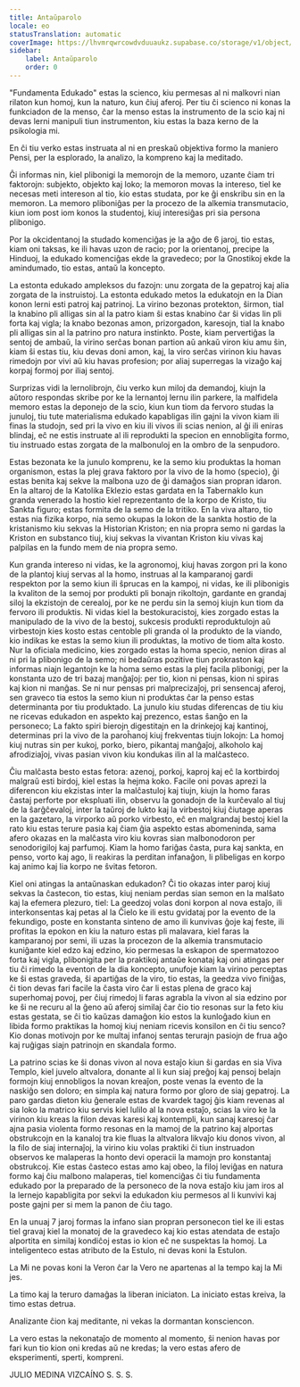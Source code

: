 ```yaml
---
title: Antaŭparolo
locale: eo
statusTranslation: automatic
coverImage: https://lhvmrqwrcowdvduuaukz.supabase.co/storage/v1/object/public/strapi-uploads/small_cover-educacion-fundamental.webp-2d51a7828a2b1309555be27f7e2a61a0.webp
sidebar:
    label: Antaŭparolo
    order: 0
---
```

"Fundamenta Edukado" estas la scienco, kiu permesas al ni malkovri nian rilaton kun homoj, kun la naturo, kun ĉiuj aferoj. Per tiu ĉi scienco ni konas la funkciadon de la menso, ĉar la menso estas la instrumento de la scio kaj ni devas lerni manipuli tiun instrumenton, kiu estas la baza kerno de la psikologia mi.

En ĉi tiu verko estas instruata al ni en preskaŭ objektiva formo la maniero Pensi, per la esplorado, la analizo, la kompreno kaj la meditado.

Ĝi informas nin, kiel plibonigi la memorojn de la memoro, uzante ĉiam tri faktorojn: subjekto, objekto kaj loko; la memoron movas la intereso, tiel ke necesas meti intereson al tio, kio estas studata, por ke ĝi enskribu sin en la memoron. La memoro pliboniĝas per la procezo de la alkemia transmutacio, kiun iom post iom konos la studentoj, kiuj interesiĝas pri sia persona plibonigo.

Por la okcidentanoj la studado komenciĝas je la aĝo de 6 jaroj, tio estas, kiam oni taksas, ke ili havas uzon de racio; por la orientanoj, precipe la Hinduoj, la edukado komenciĝas ekde la gravedeco; por la Gnostikoj ekde la amindumado, tio estas, antaŭ la koncepto.

La estonta edukado ampleksos du fazojn: unu zorgata de la gepatroj kaj alia zorgata de la instruistoj. La estonta edukado metos la edukatojn en la Dian konon lerni esti patroj kaj patrinoj. La virino bezonas protekton, ŝirmon, tial la knabino pli alligas sin al la patro kiam ŝi estas knabino ĉar ŝi vidas lin pli forta kaj vigla; la knabo bezonas amon, prizorgadon, karesojn, tial la knabo pli alligas sin al la patrino pro natura instinkto. Poste, kiam pervertiĝas la sentoj de ambaŭ, la virino serĉas bonan partion aŭ ankaŭ viron kiu amu ŝin, kiam ŝi estas tiu, kiu devas doni amon, kaj, la viro serĉas virinon kiu havas rimedojn por vivi aŭ kiu havas profesion; por aliaj superregas la vizaĝo kaj korpaj formoj por iliaj sentoj.

Surprizas vidi la lernolibrojn, ĉiu verko kun miloj da demandoj, kiujn la aŭtoro respondas skribe por ke la lernantoj lernu ilin parkere, la malfidela memoro estas la deponejo de la scio, kiun kun tiom da fervoro studas la junuloj, tiu tute materialisma edukado kapabligas ilin gajni la vivon kiam ili finas la studojn, sed pri la vivo en kiu ili vivos ili scias nenion, al ĝi ili eniras blindaj, eĉ ne estis instruate al ili reprodukti la specion en ennobligita formo, tiu instruado estas zorgata de la malbonuloj en la ombro de la senpudoro.

Estas bezonata ke la junulo komprenu, ke la semo kiu produktas la homan organismon, estas la plej grava faktoro por la vivo de la homo (specio), ĝi estas benita kaj sekve la malbona uzo de ĝi damaĝos sian propran idaron. En la altaroj de la Katolika Eklezio estas gardata en la Tabernaklo kun granda venerado la hostio kiel reprezentanto de la korpo de Kristo, tiu Sankta figuro; estas formita de la semo de la tritiko. En la viva altaro, tio estas nia fizika korpo, nia semo okupas la lokon de la sankta hostio de la kristanismo kiu sekvas la Historian Kriston; en nia propra semo ni gardas la Kriston en substanco tiuj, kiuj sekvas la vivantan Kriston kiu vivas kaj palpilas en la fundo mem de nia propra semo.

Kun granda intereso ni vidas, ke la agronomoj, kiuj havas zorgon pri la kono de la plantoj kiuj servas al la homo, instruas al la kamparanoj gardi respekton por la semo kiun ili ŝprucas en la kampoj, ni vidas, ke ili plibonigis la kvaliton de la semoj por produkti pli bonajn rikoltojn, gardante en grandaj siloj la ekzistojn de cerealoj, por ke ne perdu sin la semoj kiujn kun tiom da fervoro ili produktis. Ni vidas kiel la bestokuracistoj, kies zorgado estas la manipulado de la vivo de la bestoj, sukcesis produkti reproduktulojn aŭ virbestojn kies kosto estas centoble pli granda ol la produkto de la viando, kio indikas ke estas la semo kiun ili produktas, la motivo de tiom alta kosto. Nur la oficiala medicino, kies zorgado estas la homa specio, nenion diras al ni pri la plibonigo de la semo; ni bedaŭras pozitive tiun prokraston kaj informas niajn legantojn ke la homa semo estas la plej facila plibonigi, per la konstanta uzo de tri bazaj manĝaĵoj: per tio, kion ni pensas, kion ni spiras kaj kion ni manĝas. Se ni nur pensas pri malprecizaĵoj, pri sensencaj aferoj, sen graveco tia estos la semo kiun ni produktas ĉar la penso estas determinanta por tiu produktado. La junulo kiu studas diferencas de tiu kiu ne ricevas edukadon en aspekto kaj prezenco, estas ŝanĝo en la personeco; La fakto spiri bierojn digestitajn en la drinkejoj kaj kantinoj, determinas pri la vivo de la paroĥanoj kiuj frekventas tiujn lokojn: La homoj kiuj nutras sin per kukoj, porko, biero, pikantaj manĝaĵoj, alkoholo kaj afrodiziaĵoj, vivas pasian vivon kiu kondukas ilin al la malĉasteco.

Ĉiu malĉasta besto estas fetora: azenoj, porkoj, kaproj kaj eĉ la kortbirdoj malgraŭ esti birdoj, kiel estas la hejma koko. Facile oni povas aprezi la diferencon kiu ekzistas inter la malĉastuloj kaj tiujn, kiujn la homo faras ĉastaj perforte por ekspluati ilin, observu la gonadojn de la kurĉevalo al tiuj de la ŝarĝĉevaloj, inter la taŭroj de lukto kaj la virbestoj kiuj ĉiutage aperas en la gazetaro, la virporko aŭ porko virbesto, eĉ en malgrandaj bestoj kiel la rato kiu estas terure pasia kaj ĉiam ĝia aspekto estas abomeninda, sama afero okazas en la malĉasta viro kiu kovras sian malbonodoron per senodorigiloj kaj parfumoj. Kiam la homo fariĝas ĉasta, pura kaj sankta, en penso, vorto kaj ago, li reakiras la perditan infanaĝon, li plibeligas en korpo kaj animo kaj lia korpo ne ŝvitas fetoron.

Kiel oni atingas la antaŭnaskan edukadon? Ĉi tio okazas inter paroj kiuj sekvas la ĉastecon, tio estas, kiuj neniam perdas sian semon en la malŝato kaj la efemera plezuro, tiel: La geedzoj volas doni korpon al nova estaĵo, ili interkonsentas kaj petas al la Ĉielo ke ili estu gvidataj por la evento de la fekundigo, poste en konstanta sinteno de amo ili kunvivas ĝoje kaj feste, ili profitas la epokon en kiu la naturo estas pli malavara, kiel faras la kamparanoj por semi, ili uzas la procezon de la alkemia transmutacio kuniĝante kiel edzo kaj edzino, kio permesas la eskapon de spermatozoo forta kaj vigla, plibonigita per la praktikoj antaŭe konataj kaj oni atingas per tiu ĉi rimedo la eventon de la dia koncepto, unufoje kiam la virino perceptas ke ŝi estas graveda, ŝi apartiĝas de la viro, tio estas, la geedza vivo finiĝas, ĉi tion devas fari facile la ĉasta viro ĉar li estas plena de graco kaj superhomaj povoj, per ĉiuj rimedoj li faras agrabla la vivon al sia edzino por ke ŝi ne recuru al la ĝeno aŭ aferoj similaj ĉar ĉio tio resonas sur la feto kiu estas gestata, se ĉi tio kaŭzas damaĝon kio estos la kunloĝado kiun en libida formo praktikas la homoj kiuj neniam ricevis konsilon en ĉi tiu senco? Kio donas motivojn por ke multaj infanoj sentas terurajn pasiojn de frua aĝo kaj ruĝigas siajn patrinojn en skandala formo.

La patrino scias ke ŝi donas vivon al nova estaĵo kiun ŝi gardas en sia Viva Templo, kiel juvelo altvalora, donante al li kun siaj preĝoj kaj pensoj belajn formojn kiuj ennobligos la novan kreaĵon, poste venas la evento de la naskiĝo sen doloro; en simpla kaj natura formo por gloro de siaj gepatroj. La paro gardas dieton kiu ĝenerale estas de kvardek tagoj ĝis kiam revenas al sia loko la matrico kiu servis kiel lulilo al la nova estaĵo, scias la viro ke la virinon kiu kreas la filon devas karesi kaj kontempli, kun sanaj karesoj ĉar ajna pasia violenta formo resonas en la mamoj de la patrino kaj alportas obstrukcojn en la kanaloj tra kie fluas la altvalora likvaĵo kiu donos vivon, al la filo de siaj internaĵoj, la virino kiu volas praktiki ĉi tiun instruadon observos ke malaperas la honto devi operacii la mamojn pro konstantaj obstrukcoj. Kie estas ĉasteco estas amo kaj obeo, la filoj leviĝas en natura formo kaj ĉiu malbono malaperas, tiel komenciĝas ĉi tiu fundamenta edukado por la preparado de la personeco de la nova estaĵo kiu jam iros al la lernejo kapabligita por sekvi la edukadon kiu permesos al li kunvivi kaj poste gajni per si mem la panon de ĉiu tago.

En la unuaj 7 jaroj formas la infano sian propran personecon tiel ke ili estas tiel gravaj kiel la monatoj de la gravedeco kaj kio estas atendata de estaĵo alportita en similaj kondiĉoj estas io kion eĉ ne suspektas la homoj. La inteligenteco estas atributo de la Estulo, ni devas koni la Estulon.

La Mi ne povas koni la Veron ĉar la Vero ne apartenas al la tempo kaj la Mi jes.

La timo kaj la teruro damaĝas la liberan iniciaton. La iniciato estas kreiva, la timo estas detrua.

Analizante ĉion kaj meditante, ni vekas la dormantan konsciencon.

La vero estas la nekonataĵo de momento al momento, ŝi nenion havas por fari kun tio kion oni kredas aŭ ne kredas; la vero estas afero de eksperimenti, sperti, kompreni.

JULIO MEDINA VIZCAÍNO
S. S. S.
